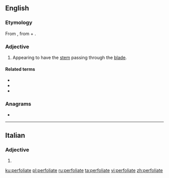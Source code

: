 ==English==

===Etymology===
From {{etyl|New Latin|en}} {{m|la|perfoliata}}, from {{etyl|la|en}} {{m|la|per||through}} + {{etyl|la|en}} {{m|la|foliatus|foliata|foliate}}.

===Adjective===
{{en-adj|-}}

# {{lb|en|botany|of leaves}} Appearing to have the [[stem]] passing through the [[blade]].

====Related terms====
* {{l|en|peltate}}
* {{l|en|connate}}
* {{l|en|amplexicaul}}

===Anagrams===
* {{l|en|pie floater}}

----

==Italian==

===Adjective===
{{head|it|adjective form}}

# {{feminine plural of|perfoliato|lang=it}}

[[ku:perfoliate]]
[[pl:perfoliate]]
[[ru:perfoliate]]
[[ta:perfoliate]]
[[vi:perfoliate]]
[[zh:perfoliate]]